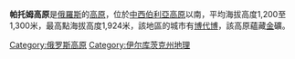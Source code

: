 '''帕托姆高原'''是[[俄羅斯|俄羅斯]]的[[高原|高原]]，位於[[中西伯利亞高原|中西伯利亞高原]]以南，平均海拔高度1,200至1,300米，最高點海拔高度1,924米，該地區的城市有[[博代博|博代博]]，該高原蘊藏[[金|金]]礦。

{{Russia-geo-stub}}
[[Category:俄罗斯高原|Category:俄罗斯高原]]
[[Category:伊尔库茨克州地理|Category:伊尔库茨克州地理]]